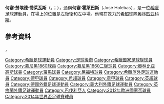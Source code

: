 {{noteTA
|G1=football
|G2=uefa
|G3=EPL
|G4=德甲
|1=zh-hans:霍莱巴斯;zh-hk:賀利巴斯;zh-tw:霍萊巴斯;
|2=zh-hans:何塞;zh-tw:荷西;
|3=zh:勞埃德;zh-tw:洛伊;
}}
{{Infobox football biography
| name = 何塞·霍萊巴斯<br/>José Holebas
| image = 20130814 AT-GR Jose Holebas 2371 (cropped).jpg
| image_size = 210
| caption = 
| fullname = José Lloyd Cholevas<ref>{{cite web |url=https://tournament.fifadata.com/documents/FWC/2014/pdf/FWC_2014_SQUADLISTS.PDF |title=FIFA World Cup Brazil 2014:List of players |publisher=FIFA |date=2014-06-14 |accessdate=2014-06-14 |archive-url=https://web.archive.org/web/20180624063938/https://tournament.fifadata.com/documents/FWC/2014/pdf/FWC_2014_SQUADLISTS.PDF |archive-date=2018-06-24 |dead-url=yes }}</ref>
| birth_date = {{birth date and age|1984|6|27|df=y}}<ref name="Premier League">{{cite web |url=http://www.premierleague.com/en-gb/players/profile.overview.html/jose-holebas |title=Premier League Player Profile José Holebas |author=<!--Staff writer(s); no by-line.--> |date=2016 |publisher=Barclays Premier League |access-date=2016-02-07 |archive-date=2016-04-02 |archive-url=https://web.archive.org/web/20160402021659/http://www.premierleague.com/en-gb/players/profile.overview.html/jose-holebas |dead-url=no }}</ref>
| birth_place = [[西德|西德]][[阿沙芬堡|阿沙芬堡]]
| height = 1.84 m<ref name="Premier League"/>
| position = [[左後衛|左後衛]]/[[左中場|左中場]]
| currentclub = [[奥林匹亚科斯足球俱乐部|奥林匹亚科斯]]
| clubnumber = 
| youthyears1 =
| youthclubs1 = 南環
| youthyears2 =
| youthclubs2 = 小瓦爾斯塔特
| youthyears3 =
| youthclubs3 = TSV陶托尼亞奧伯瑙
| youthyears4 = 2002–2005
| youthclubs4 = 1910阿沙芬堡-達姆
| years1 = 2005–2006
| clubs1 = {{link-en|維克托利亞卡爾足球俱樂部|FC Viktoria Kahl|維克托利亞卡爾}}
| caps1  = 33
| goals1 = 15
| years2 = 2006–2008
| clubs2 = [[1860慕尼黑體育會|1860慕尼黑二隊]]
| caps2  = 47
| goals2 = 12
| years3 = 2007–2010
| clubs3 = [[1860慕尼黑體育會|1860慕尼黑]]
| caps3  = 74
| goals3 = 7
| years4 = 2010–2014
| clubs4= [[奥林匹亚科斯足球俱乐部|奥林匹亚科斯]]
| caps4  = 94
| goals4 = 9
| years5 = 2014–2015
| clubs5= [[羅馬體育俱樂部|羅馬]]
| caps5  = 24
| goals5 = 1
| years6 = 2015–2020
| clubs6= [[沃特福德足球俱乐部|沃特福德]]
| caps6  = 114
| goals6 = 5
| years7 = 2020–
| clubs7= [[奥林匹亚科斯足球俱乐部|奥林匹亚科斯]]
| caps7  = 0
| goals7 = 0
| nationalyears1 = 2011–2016
| nationalteam1 = [[希臘國家足球隊|希臘]]
| nationalcaps1 = 38
| nationalgoals1 = 1
| club-update = 00:45, 17 August 2020 (UTC)
| nationalteam-update = 
}}
'''何塞·勞埃德·喬萊瓦斯'''（{{lang-el|Χοσέ Λόιντ Χολέμπας}}，{{lang-en|José Lloyd Cholevas}}；{{bd|1984年|6月27日}}），通稱'''何塞·霍萊巴斯'''（José Holebas），是一位[[希臘|希臘]]足球運動員，在場上的位置是左後衛和左中場。他現在效力於[[希超|希超]]球隊[[奥林匹亚科斯足球俱乐部|奥林匹亚科斯]]。


==參考資料==
{{Reflist}}

{{2014年世界杯足球赛希腊参赛名单}}

{{DEFAULTSORT:Holebas, Jose}}
[[Category:希臘足球運動員|Category:希臘足球運動員]]
[[Category:足球後衛|Category:足球後衛]]
[[Category:希臘國家足球隊球員|Category:希臘國家足球隊球員]]
[[Category:慕尼黑1860球員|Category:慕尼黑1860球員]]
[[Category:慕尼黑1860二隊球員|Category:慕尼黑1860二隊球員]]
[[Category:奧林比亞高斯球員|Category:奧林比亞高斯球員]]
[[Category:羅馬球員|Category:羅馬球員]]
[[Category:屈福特球員|Category:屈福特球員]]
[[Category:希臘旅外足球運動員|Category:希臘旅外足球運動員]]
[[Category:德甲球員|Category:德甲球員]]
[[Category:希超球員|Category:希超球員]]
[[Category:意甲球員|Category:意甲球員]]
[[Category:英超球員|Category:英超球員]]
[[Category:德國外籍足球運動員|Category:德國外籍足球運動員]]
[[Category:義大利外籍足球運動員|Category:義大利外籍足球運動員]]
[[Category:英格蘭外籍足球運動員|Category:英格蘭外籍足球運動員]]
[[Category:巴伐利亞人|Category:巴伐利亞人]]
[[Category:2012年歐洲國家盃球員|Category:2012年歐洲國家盃球員]]
[[Category:2014年世界盃足球賽球員|Category:2014年世界盃足球賽球員]]，